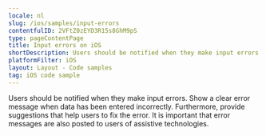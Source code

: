 ```yaml
---
locale: nl
slug: /ios/samples/input-errors
contentfulID: 2VFtZ0zEYD3R15s8GhM9pS
type: pageContentPage
title: Input errors on iOS
shortDescription: Users should be notified when they make input errors.
platformFilter: iOS
layout: Layout - Code samples
tag: iOS code sample
---
```


Users should be notified when they make input errors. Show a clear error message when data has been entered incorrectly. Furthermore, provide suggestions that help users to fix the error. It is important that error messages are also posted to users of assistive technologies.

<CodeSample id="input-errors" locale="nl" platform="ios"/>